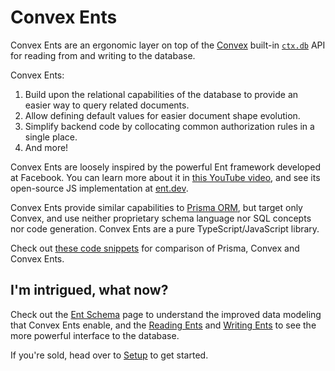 # Convex Ents

Convex Ents are an ergonomic layer on top of the [Convex](https://convex.dev)
built-in [`ctx.db`](https://docs.convex.dev/database) API for reading from and
writing to the database.

Convex Ents:

1. Build upon the relational capabilities of the database to provide an easier
   way to query related documents.
2. Allow defining default values for easier document shape evolution.
3. Simplify backend code by collocating common authorization rules in a single
   place.
4. And more!

Convex Ents are loosely inspired by the powerful Ent framework developed at
Facebook. You can learn more about it in
[this YouTube video](https://www.youtube.com/watch?v=nKp_LUFk8EU), and see its
open-source JS implementation at [ent.dev](https://ent.dev/).

Convex Ents provide similar capabilities to
[Prisma ORM](https://www.prisma.io/client), but target only Convex, and use
neither proprietary schema language nor SQL concepts nor code generation. Convex
Ents are a pure TypeScript/JavaScript library.

Check out [these code snippets](https://labs.convex.dev/convex-vs-prisma) for
comparison of Prisma, Convex and Convex Ents.

## I'm intrigued, what now?

Check out the [Ent Schema](/schema) page to understand the improved data
modeling that Convex Ents enable, and the [Reading Ents](/read) and
[Writing Ents](/write) to see the more powerful interface to the database.

If you're sold, head over to [Setup](/setup) to get started.
